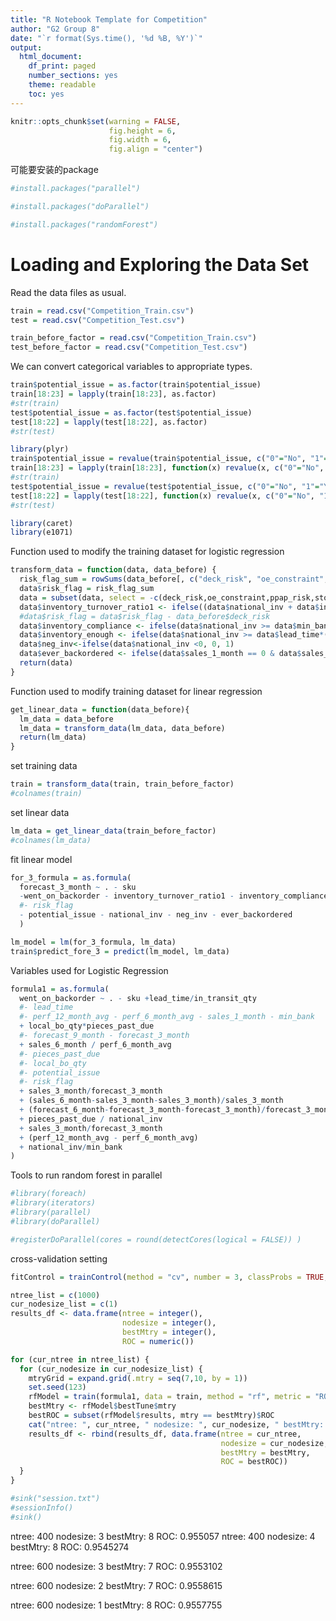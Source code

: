 ```yaml
---
title: "R Notebook Template for Competition"
author: "G2 Group 8"
date: "`r format(Sys.time(), '%d %B, %Y')`"
output:
  html_document:
    df_print: paged
    number_sections: yes
    theme: readable
    toc: yes
---
```


```r
knitr::opts_chunk$set(warning = FALSE, 
                      fig.height = 6,
                      fig.width = 6,
                      fig.align = "center")
```


可能要安装的package

```r
#install.packages("parallel")
```

```r
#install.packages("doParallel")
```


```r
#install.packages("randomForest")
```







# Loading and Exploring the Data Set


Read the data files as usual.
```r
train = read.csv("Competition_Train.csv")
test = read.csv("Competition_Test.csv")
```

```r
train_before_factor = read.csv("Competition_Train.csv")
test_before_factor = read.csv("Competition_Test.csv")
```

We can convert categorical variables to appropriate types.
```r
train$potential_issue = as.factor(train$potential_issue)
train[18:23] = lapply(train[18:23], as.factor)
#str(train)
test$potential_issue = as.factor(test$potential_issue)
test[18:22] = lapply(test[18:22], as.factor)
#str(test)

```


```r
library(plyr)
train$potential_issue = revalue(train$potential_issue, c("0"="No", "1"="Yes"))
train[18:23] = lapply(train[18:23], function(x) revalue(x, c("0"="No", "1"="Yes")))
#str(train)
test$potential_issue = revalue(test$potential_issue, c("0"="No", "1"="Yes"))
test[18:22] = lapply(test[18:22], function(x) revalue(x, c("0"="No", "1"="Yes")))
#str(test)
```


```r
library(caret)
library(e1071)
```

Function used to modify the training dataset for logistic regression

```r
transform_data = function(data, data_before) {
  risk_flag_sum = rowSums(data_before[, c("deck_risk", "oe_constraint", "ppap_risk", "stop_auto_buy","rev_stop")])
  data$risk_flag = risk_flag_sum
  data = subset(data, select = -c(deck_risk,oe_constraint,ppap_risk,stop_auto_buy,rev_stop))
  data$inventory_turnover_ratio1 <- ifelse((data$national_inv + data$in_transit_qty) == 0, 0, data$sales_1_month / ((data$national_inv + data$in_transit_qty) / 2))
  #data$risk_flag = data$risk_flag - data_before$deck_risk
  data$inventory_compliance <- ifelse(data$national_inv >= data$min_bank, 1, 0)  
  data$inventory_enough <- ifelse(data$national_inv >= data$lead_time*(data$forecast_3_month/90), 1, 0)
  data$neg_inv<-ifelse(data$national_inv <0, 0, 1)
  data$ever_backordered <- ifelse(data$sales_1_month == 0 & data$sales_3_month == 0 & data$sales_6_month == 0 & data$sales_9_month == 0, 1, 0)
  return(data)
}
```

Function used to modify training dataset for linear regression

```r
get_linear_data = function(data_before){
  lm_data = data_before
  lm_data = transform_data(lm_data, data_before)
  return(lm_data)
}
```

set training data 
```r
train = transform_data(train, train_before_factor)
#colnames(train)
```
set linear data
```r
lm_data = get_linear_data(train_before_factor)
#colnames(lm_data)
```
fit linear model
```r
for_3_formula = as.formula(
  forecast_3_month ~ . - sku
  -went_on_backorder - inventory_turnover_ratio1 - inventory_compliance
  #- risk_flag 
  - potential_issue - national_inv - neg_inv - ever_backordered   
  )
```


```r
lm_model = lm(for_3_formula, lm_data)
train$predict_fore_3 = predict(lm_model, lm_data)
```

Variables used for Logistic Regression

```r
formula1 = as.formula(
  went_on_backorder ~ . - sku +lead_time/in_transit_qty 
  #- lead_time
  #- perf_12_month_avg - perf_6_month_avg - sales_1_month - min_bank
  + local_bo_qty*pieces_past_due
  #- forecast_9_month - forecast_3_month
  + sales_6_month / perf_6_month_avg
  #- pieces_past_due
  #- local_bo_qty
  #- potential_issue
  #- risk_flag
  + sales_3_month/forecast_3_month
  + (sales_6_month-sales_3_month-sales_3_month)/sales_3_month
  + (forecast_6_month-forecast_3_month-forecast_3_month)/forecast_3_month
  + pieces_past_due / national_inv
  + sales_3_month/forecast_3_month
  + (perf_12_month_avg - perf_6_month_avg)
  + national_inv/min_bank
)
```


Tools to run random forest in parallel


```r
#library(foreach)
#library(iterators)
#library(parallel)
#library(doParallel)

```

```r
#registerDoParallel(cores = round(detectCores(logical = FALSE)) )
```

cross-validation setting
```r
fitControl = trainControl(method = "cv", number = 3, classProbs = TRUE, summaryFunction = twoClassSummary, verboseIter = FALSE)
```

```r
ntree_list = c(1000)
cur_nodesize_list = c(1)
results_df <- data.frame(ntree = integer(), 
                         nodesize = integer(), 
                         bestMtry = integer(), 
                         ROC = numeric())

for (cur_ntree in ntree_list) {
  for (cur_nodesize in cur_nodesize_list) {
    mtryGrid = expand.grid(.mtry = seq(7,10, by = 1))
    set.seed(123)
    rfModel = train(formula1, data = train, method = "rf", metric = "ROC", trControl = fitControl, tuneGrid = mtryGrid, ntree = cur_ntree, nodesize = cur_nodesize)
    bestMtry <- rfModel$bestTune$mtry
    bestROC = subset(rfModel$results, mtry == bestMtry)$ROC
    cat("ntree: ", cur_ntree, " nodesize: ", cur_nodesize, " bestMtry: ", bestMtry, " ROC: ", bestROC,  "\n")
    results_df <- rbind(results_df, data.frame(ntree = cur_ntree, 
                                               nodesize = cur_nodesize, 
                                               bestMtry = bestMtry, 
                                               ROC = bestROC))
  }
}
```

```r
#sink("session.txt")
#sessionInfo()
#sink()
```



ntree:  400  nodesize:  3  bestMtry:  8  ROC:  0.955057 
ntree:  400  nodesize:  4  bestMtry:  8  ROC:  0.9545274 


ntree:  600  nodesize:  3  bestMtry:  7  ROC:  0.9553102 

ntree:  600  nodesize:  2  bestMtry:  7  ROC:  0.9558615 

ntree:  600  nodesize:  1  bestMtry:  8  ROC:  0.9557755 

